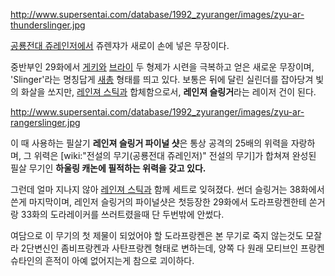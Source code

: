 http://www.supersentai.com/database/1992_zyuranger/images/zyu-ar-thunderslinger.jpg

[[공룡전대 쥬레인저]]에서 쥬렌쟈가 새로이 손에 넣은 무장이다.

중반부인 29화에서 [[게키(공룡전대 쥬레인저)|게키]]와 [[브라이(공룡전대 쥬레인저)|브라이]] 두 형제가 시련을 극복하고 얻은 새로운 무장이며, 'Slinger'라는 명칭답게 [[새총]] 형태를 띄고 있다. 보통은 뒤에 달린 실린더를 잡아당겨 빛의 화살을 쏘지만, [[레인져 스틱]]과 합체함으로서, '''레인져 슬링거'''라는 레이저 건이 된다.

http://www.supersentai.com/database/1992_zyuranger/images/zyu-ar-rangerslinger.jpg

이 때 사용하는 필살기 '''레인져 슬링거 파이널 샷'''은 통상 공격의 25배의 위력을 자랑하며, 그 위력은 [wiki:"전설의 무기(공룡전대 쥬레인저)" 전설의 무기]가 합쳐져 완성된 필살 무기인 '''하울링 캐논에 필적하는 위력을 갖고 있다.'''

그런데 얼마 지나지 않아 [[레인져 스틱]]과 함께 세트로 잊혀졌다. 썬더 슬링거는 38화에서 쓴게 마지막이며, 레인저 슬링거의 파이널샷은 첫등장한 29화에서 도라프랑켄한테 쏜거랑 33화의 도라레이커를 쓰러트렸을때 단 두번밖에 안썼다.

여담으로 이 무기의 첫 제물이 되었어야 할 도라프랑켄은 본 무기로 죽지 않는것도 모잘라 2단변신인 좀비프랑켄과 사탄프랑켄 형태로 변하는데, 양쪽 다 원래 모티브인 프랑켄슈타인의 흔적이 아예 없어지는게 참으로 괴이하다.
